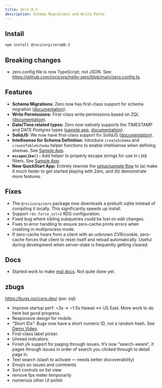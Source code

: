 ```yaml
---
title: Zero 0.3
description: Schema Migrations and Write Perms
---
```


## Install

```bash
npm install @rocicorp/zero@0.3
```

## Breaking changes

- zero.config file is now TypeScript, not JSON. See: https://github.com/rocicorp/hello-zero/blob/main/zero.config.ts.

## Features

- **Schema Migrations:** Zero now has first-class support for schema migration ([documentation](/docs/reference/schema-management)).
- **Write Permissions:** First-class write permissions based on ZQL ([documentation](/docs/reference/authentication-and-permissions)).
- **Date/Time related types:** Zero now natively supports the TIMESTAMP and DATE Postgres types ([sample app](https://github.com/rocicorp/hello-zero/blob/main/src/schema.ts), [documentation](/docs/reference/supported-postgres-features)).
- **SolidJS:** We now have first-class support for SolidJS ([documentation](/docs/reference/solidjs)).
- **Intellisense for Schema Definition:** Introduce `createSchema` and `createTableSchema` helper functions to enable intellisense when defining shemas. See [Sample App](https://github.com/rocicorp/hello-zero/blob/main/src/schema.ts#L10).
- **`escapeLike()` :** Add helper to properly escape strings for use in `LIKE` filters. See [Sample App](https://github.com/rocicorp/hello-zero/blob/main/src/App.tsx#L37).
- **New QuickStart App:** Entirely rewrote the [setup/sample flow](/docs/welcome/quickstart) to (a) make it much faster to get started playing with Zero, and (b) demonstrate more features.

## Fixes

- The `@rocicorp/zero` package now downloads a prebuilt sqlite instead of compiling it locally. This significantly speeds up install.
- Support `rds.force_ssl=1` RDS configuration.
- Fixed bug where sibling subqueries could be lost on edit changes.
- Fixes to error handling to ensure zero-cache prints errors when crashing in multiprocess mode.
- If zero-cache hears from a client with an unknown CVR/cookie, zero-cache forces that client to reset itself and reload automatically. Useful during development when server-state is frequently getting cleared.

## Docs

- Started work to make [real docs](/docs/welcome/introduction). Not quite done yet.

## zbugs

https://bugs.rocicorp.dev/ (pw: zql)

- Improve startup perf: ~3s → ~1.5s Hawaii ↔ US East. More work to do here but good progress.
- Responsive design for mobile.
- “Short IDs”: Bugs now have a short numeric ID, not a random hash. See [Demo Video](https://discord.com/channels/830183651022471199/1288232858795769917/1298114323272568852).
- First-class label picker.
- Unread indicators.
- Finish j/k support for paging through issues. It’s now “search-aware”, it pages through issues in order of search you clicked through to detail page in.
- Text search (slash to activate — needs better discoverability)
- Emojis on issues and comments
- Sort controls on list view
- remove fps meter temporarily
- numerous other UI polish